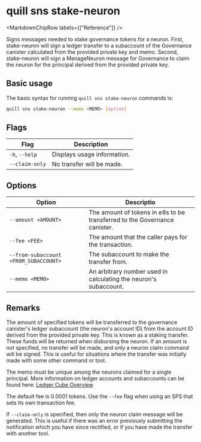 
# quill sns stake-neuron

<MarkdownChipRow labels={["Reference"]} />

Signs messages needed to stake governance tokens for a neuron. First, stake-neuron will sign a ledger transfer to a subaccount of the Governance canister calculated from the provided private key and memo. Second, stake-neuron will sign a ManageNeuron message for Governance to claim the neuron for the principal derived from the provided private key.

## Basic usage

The basic syntax for running `quill sns stake-neuron` commands is:

```bash
quill sns stake-neuron --memo <MEMO> [option]
```

## Flags

| Flag           | Description                 |
|----------------|-----------------------------|
| `-h`, `--help` | Displays usage information. |
| `--claim-only` | No transfer will be made.   |

## Options

| Option                                | Descriptio                                                                |
|---------------------------------------|---------------------------------------------------------------------------|
| `--amount <AMOUNT>`                   | The amount of tokens in e8s to be transferred to the Governance canister. |
| `--fee <FEE>`                         | The amount that the caller pays for the transaction.                      |
| `--from-subaccount <FROM_SUBACCOUNT>` | The subaccount to make the transfer from.                                 |
| `--memo <MEMO> `                      | An arbitrary number used in calculating the neuron's subaccount.          |

## Remarks

The amount of specified tokens will be transferred to the governance canister's ledger subaccount (the neuron's account ID) from the account ID derived from the provided private key. This is known as a staking transfer. These funds will be returned when disbursing the neuron. If an amount is _not_ specified, no transfer will be made, and only a neuron claim command will be signed. This is useful for situations where the transfer was initially made with some other command or tool.

The memo must be unique among the neurons claimed for a single principal. More information on ledger accounts and subaccounts can be found here: [Ledger Cube Overview](https://smartcontracts.org/docs/integration/ledger-quick-start.html#_ledger_canister_overview)

The default fee is 0.0001 tokens. Use the `--fee` flag when using an SPS that sets its own transaction fee.

If `--claim-only` is specified, then only the neuron claim message will be generated. This is useful if there was an error previously submitting the notification which you have since rectified, or if you have made the transfer with another tool.
